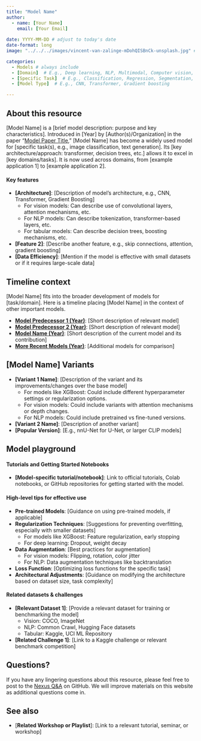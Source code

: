 ```yaml
---
title: "Model Name"
author: 
  - name: [Your Name]
    email: [Your Email]
    
date: YYYY-MM-DD # adjust to today's date
date-format: long
image: "../../../images/vincent-van-zalinge-mDohQISBnCk-unsplash.jpg" # In your local copy of the Nexus repository, add a representative image for this resource to the images folder. Both PNGs and JPGs are acceptable formats. Adjust the filename here from "vincent-van-zalinge-mDohQISBnCk-unsplash.jpg" to the name of your image.

categories: 
  - Models # always include
  - [Domain]  # E.g., Deep learning, NLP, Multimodal, Computer vision, Medical, Geospatial
  - [Specific Task]  # E.g., Classification, Regression, Segmentation, Language modeling
  - [Model Type]  # E.g., CNN, Transformer, Gradient boosting

---
```

## About this resource

[Model Name] is a [brief model description: purpose and key characteristics]. Introduced in [Year] by [Author(s)/Organization] in the paper "[Model Paper Title](link-to-paper)," [Model Name] has become a widely used model for [specific task(s), e.g., image classification, text generation]. Its [key architecture/approach: transformer, decision trees, etc.] allows it to excel in [key domains/tasks]. It is now used across domains, from [example application 1] to [example application 2].

#### Key features
- **[Architecture]**: [Description of model's architecture, e.g., CNN, Transformer, Gradient Boosting]
  - For vision models: Can describe use of convolutional layers, attention mechanisms, etc.
  - For NLP models: Can describe tokenization, transformer-based layers, etc.
  - For tabular models: Can describe decision trees, boosting mechanisms, etc.
- **[Feature 2]**: [Describe another feature, e.g., skip connections, attention, gradient boosting]
- **[Data Efficiency]**: [Mention if the model is effective with small datasets or if it requires large-scale data]

## Timeline context
[Model Name] fits into the broader development of models for [task/domain]. Here is a timeline placing [Model Name] in the context of other important models.

- **[Model Predecessor 1 (Year)](link)**: [Short description of relevant model]
- **[Model Predecessor 2 (Year)](link)**: [Short description of relevant model]
- **[Model Name (Year)](link)**: [Short description of the current model and its contribution]
- **[More Recent Models (Year)](link)**: [Additional models for comparison]

## [Model Name] Variants
- **[Variant 1 Name]**: [Description of the variant and its improvements/changes over the base model]
  - For models like XGBoost: Could include different hyperparameter settings or regularization options.
  - For vision models: Could include variants with attention mechanisms or depth changes.
  - For NLP models: Could include pretrained vs fine-tuned versions.
- **[Variant 2 Name]**: [Description of another variant]
- **[Popular Version]**: [E.g., nnU-Net for U-Net, or larger CLIP models]

## Model playground
#### Tutorials and Getting Started Notebooks
- **[Model-specific tutorial/notebook]**: Link to official tutorials, Colab notebooks, or GitHub repositories for getting started with the model. 

#### High-level tips for effective use
- **Pre-trained Models**: [Guidance on using pre-trained models, if applicable]
- **Regularization Techniques**: [Suggestions for preventing overfitting, especially with smaller datasets]
  - For models like XGBoost: Feature regularization, early stopping
  - For deep learning: Dropout, weight decay
- **Data Augmentation**: [Best practices for augmentation]
  - For vision models: Flipping, rotation, color jitter
  - For NLP: Data augmentation techniques like backtranslation
- **Loss Function**: [Optimizing loss functions for the specific task]
- **Architectural Adjustments**: [Guidance on modifying the architecture based on dataset size, task complexity]

#### Related datasets & challenges
- **[Relevant Dataset 1]**: [Provide a relevant dataset for training or benchmarking the model]
  - Vision: COCO, ImageNet
  - NLP: Common Crawl, Hugging Face datasets
  - Tabular: Kaggle, UCI ML Repository
- **[Related Challenge 1]**: [Link to a Kaggle challenge or relevant benchmark competition]

## Questions?
If you have any lingering questions about this resource, please feel free to post to the [Nexus Q&A](https://github.com/UW-Madison-DataScience/ML-X-Nexus/discussions/categories/q-a) on GitHub. We will improve materials on this website as additional questions come in.

## See also
- [**Related Workshop or Playlist**]: [Link to a relevant tutorial, seminar, or workshop]
